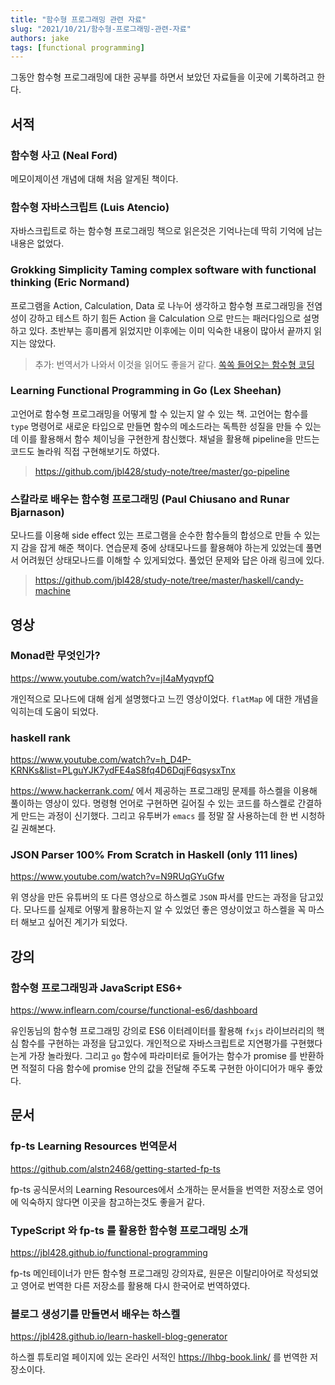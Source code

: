 ```yaml
---
title: "함수형 프로그래밍 관련 자료"
slug: "2021/10/21/함수형-프로그래밍-관련-자료"
authors: jake
tags: [functional programming]
---
```


그동안 함수형 프로그래밍에 대한 공부를 하면서 보았던 자료들을 이곳에 기록하려고 한다.

<!--truncate-->

## 서적

### 함수형 사고 (Neal Ford)

메모이제이션 개념에 대해 처음 알게된 책이다.

### 함수형 자바스크립트 (Luis Atencio)

자바스크립트로 하는 함수형 프로그래밍 책으로 읽은것은 기억나는데 딱히 기억에 남는 내용은 없었다.

### Grokking Simplicity Taming complex software with functional thinking (Eric Normand)

프로그램을 Action, Calculation, Data 로 나누어 생각하고 함수형 프로그래밍을 전염성이 강하고 테스트 하기 힘든 Action 을 Calculation 으로 만드는 패러다임으로 설명하고 있다.
초반부는 흥미롭게 읽었지만 이후에는 이미 익숙한 내용이 많아서 끝까지 읽지는 않았다.

> 추가: 번역서가 나와서 이것을 읽어도 좋을거 같다. [쏙쏙 들어오는 함수형 코딩](http://www.yes24.com/Product/Goods/108748841)

### Learning Functional Programming in Go (Lex Sheehan)

고언어로 함수형 프로그래밍을 어떻게 할 수 있는지 알 수 있는 책.
고언어는 함수를 `type` 명령어로 새로운 타입으로 만들면 함수의 메소드라는 독특한 성질을 만들 수 있는데 이를 활용해서 함수 체이닝을 구현한게 참신했다.
채널을 활용해 pipeline을 만드는 코드도 놀라워 직접 구현해보기도 하였다.

> https://github.com/jbl428/study-note/tree/master/go-pipeline

### 스칼라로 배우는 함수형 프로그래밍 (Paul Chiusano and Runar Bjarnason)

모나드를 이용해 side effect 있는 프로그램을 순수한 함수들의 합성으로 만들 수 있는지 감을 잡게 해준 책이다.
연습문제 중에 상태모나드를 활용해야 하는게 있었는데 풀면서 어려웠던 상태모나드를 이해할 수 있게되었다.
풀었던 문제와 답은 아래 링크에 있다.

> https://github.com/jbl428/study-note/tree/master/haskell/candy-machine

## 영상

### Monad란 무엇인가?

https://www.youtube.com/watch?v=jI4aMyqvpfQ

개인적으로 모나드에 대해 쉽게 설명했다고 느낀 영상이었다. `flatMap` 에 대한 개념을 익히는데 도움이 되었다.

### haskell rank

https://www.youtube.com/watch?v=h_D4P-KRNKs&list=PLguYJK7ydFE4aS8fq4D6DqjF6qsysxTnx

https://www.hackerrank.com/ 에서 제공하는 프로그래밍 문제를 하스켈을 이용해 풀이하는 영상이 있다.
명령형 언어로 구현하면 길어질 수 있는 코드를 하스켈로 간결하게 만드는 과정이 신기했다.
그리고 유투버가 `emacs` 를 정말 잘 사용하는데 한 번 시청하길 권해본다.

### JSON Parser 100% From Scratch in Haskell (only 111 lines)

https://www.youtube.com/watch?v=N9RUqGYuGfw

위 영상을 만든 유튜버의 또 다른 영상으로 하스켈로 `JSON` 파서를 만드는 과정을 담고있다.
모나드를 실제로 어떻게 활용하는지 알 수 있었던 좋은 영상이었고 하스켈을 꼭 마스터 해보고 싶어진 계기가 되었다.

## 강의

### 함수형 프로그래밍과 JavaScript ES6+

https://www.inflearn.com/course/functional-es6/dashboard

유인동님의 함수형 프로그래밍 강의로 ES6 이터레이터를 활용해 `fxjs` 라이브러리의 핵심 함수를 구현하는 과정을 담고있다.
개인적으로 자바스크립트로 지연평가를 구현했다는게 가장 놀라웠다.
그리고 `go` 함수에 파라미터로 들어가는 함수가 promise 를 반환하면 적절히 다음 함수에 promise 안의 값을 전달해 주도록 구현한 아이디어가 매우 좋았다.

## 문서

### fp-ts Learning Resources 번역문서

https://github.com/alstn2468/getting-started-fp-ts

fp-ts 공식문서의 Learning Resources에서 소개하는 문서들을 번역한 저장소로 영어에 익숙하지 않다면 이곳을 참고하는것도 좋을거 같다.

### TypeScript 와 fp-ts 를 활용한 함수형 프로그래밍 소개

https://jbl428.github.io/functional-programming

fp-ts 메인테이너가 만든 함수형 프로그래밍 강의자료, 원문은 이탈리아어로 작성되었고 영어로 번역한 다른 저장소를 활용해 다시 한국어로 번역하였다.

### 블로그 생성기를 만들면서 배우는 하스켈

https://jbl428.github.io/learn-haskell-blog-generator

하스켈 튜토리얼 페이지에 있는 온라인 서적인 https://lhbg-book.link/ 를 번역한 저장소이다.
